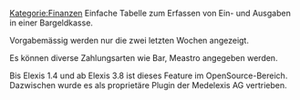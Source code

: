 [[Kategorie:Finanzen]]
<!--  Text above may be removed without notice. Start editing in the next line -->
Einfache Tabelle zum Erfassen von Ein- und Ausgaben in einer Bargeldkasse.

Vorgabemässig werden nur die zwei letzten Wochen angezeigt.

Es können diverse Zahlungsarten wie Bar, Meastro angegeben werden.

Bis Elexis 1.4 und ab Elexis 3.8 ist dieses Feature im OpenSource-Bereich. Dazwischen wurde es als proprietäre Plugin der Medelexis AG vertrieben.

